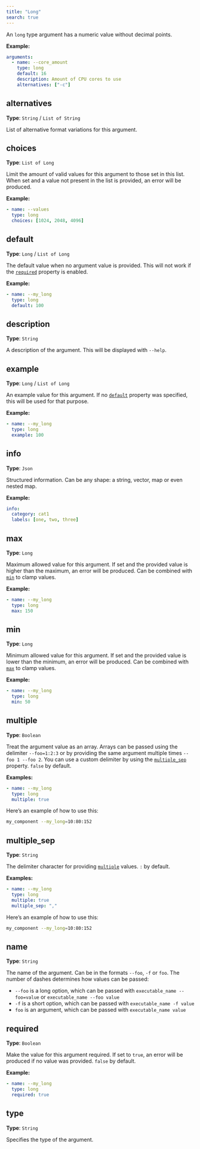 ```yaml
---
title: "Long"
search: true
---
```


An `long` type argument has a numeric value without decimal points.

**Example:**

```yaml
arguments:
  - name: --core_amount
    type: long
    default: 16
    description: Amount of CPU cores to use
    alternatives: ["-c"]

```

## alternatives

**Type**: `String` / `List of String`

List of alternative format variations for this argument.

## choices

**Type**: `List of Long`

Limit the amount of valid values for this argument to those set in this list. When set and a value not present in the list is provided, an error will be produced.

**Example:**

```yaml
- name: --values
  type: long
  choices: [1024, 2048, 4096]

```

## default

**Type**: `Long` / `List of Long`

The default value when no argument value is provided. This will not work if the [`required`](#required) property is enabled.

**Example:**

```yaml
- name: --my_long
  type: long
  default: 100

```

## description

**Type**: `String`

A description of the argument. This will be displayed with `--help`.

## example

**Type**: `Long` / `List of Long`

An example value for this argument. If no [`default`](#default) property was specified, this will be used for that purpose.

**Example:**

```yaml
- name: --my_long
  type: long
  example: 100

```

## info

**Type**: `Json`

Structured information. Can be any shape: a string, vector, map or even nested map.

**Example:**

```yaml
info:
  category: cat1
  labels: [one, two, three]
```

## max

**Type**: `Long`

Maximum allowed value for this argument. If set and the provided value is higher than the maximum, an error will be produced. Can be combined with [`min`](#min) to clamp values.

**Example:**

```yaml
- name: --my_long
  type: long
  max: 150

```

## min

**Type**: `Long`

Minimum allowed value for this argument. If set and the provided value is lower than the minimum, an error will be produced. Can be combined with [`max`](#max) to clamp values.

**Example:**

```yaml
- name: --my_long
  type: long
  min: 50

```

## multiple

**Type**: `Boolean`

Treat the argument value as an array. Arrays can be passed using the delimiter `--foo=1:2:3` or by providing the same argument multiple times `--foo 1 --foo 2`. You can use a custom delimiter by using the [`multiple_sep`](#multiple_sep) property. `false` by default.

**Examples:**

```yaml
- name: --my_long
  type: long
  multiple: true

```

Here's an example of how to use this:

```bash
my_component --my_long=10:80:152
```

## multiple_sep

**Type**: `String`

The delimiter character for providing [`multiple`](#multiple) values. `:` by default.

**Examples:**

```yaml
- name: --my_long
  type: long
  multiple: true
  multiple_sep: ","

```

Here's an example of how to use this:

```bash
my_component --my_long=10:80:152
```

## name

**Type**: `String`

The name of the argument. Can be in the formats `--foo`, `-f` or `foo`. The number of dashes determines how values can be passed:  

  - `--foo` is a long option, which can be passed with `executable_name --foo=value` or `executable_name --foo value`
  - `-f` is a short option, which can be passed with `executable_name -f value`
  - `foo` is an argument, which can be passed with `executable_name value`  


## required

**Type**: `Boolean`

Make the value for this argument required. If set to `true`, an error will be produced if no value was provided. `false` by default.

**Example:**

```yaml
- name: --my_long
  type: long
  required: true

```

## type

**Type**: `String`

Specifies the type of the argument.

